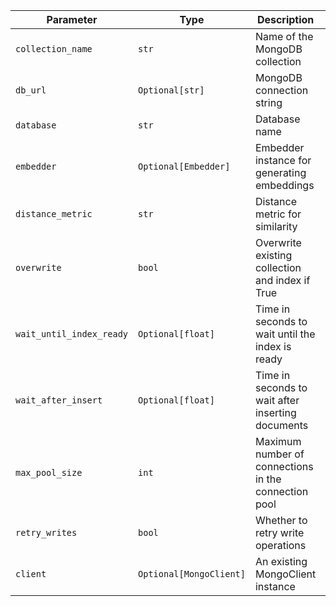 | Parameter | Type | Description | Default |
|-----------|------|-------------|---------|
| `collection_name` | `str` | Name of the MongoDB collection | Required |
| `db_url` | `Optional[str]` | MongoDB connection string | `"mongodb://localhost:27017/"` |
| `database` | `str` | Database name | `"agno"` |
| `embedder` | `Optional[Embedder]` | Embedder instance for generating embeddings | `OpenAIEmbedder()` |
| `distance_metric` | `str` | Distance metric for similarity | `Distance.cosine` |
| `overwrite` | `bool` | Overwrite existing collection and index if True | `False` |
| `wait_until_index_ready` | `Optional[float]` | Time in seconds to wait until the index is ready | `None` |
| `wait_after_insert` | `Optional[float]` | Time in seconds to wait after inserting documents | `None` |
| `max_pool_size` | `int` | Maximum number of connections in the connection pool | `100` |
| `retry_writes` | `bool` | Whether to retry write operations | `True` |
| `client` | `Optional[MongoClient]` | An existing MongoClient instance | `None` |
